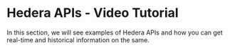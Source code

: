 # Hedera APIs - Video Tutorial

In this section, we will see examples of Hedera APIs and how you can get real-time and historical information on the same.


<VideoPlayer url="https://youtu.be/aLHwxDSanPA" />